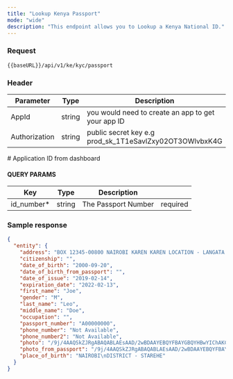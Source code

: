 ```yaml
---
title: "Lookup Kenya Passport"
mode: "wide"
description: "This endpoint allows you to Lookup a Kenya National ID."
---
```



### Request

```text [GET]
{{baseURL}}/api/v1/ke/kyc/passport
```

### Header

| Parameter | Type | Description |
| --- | --- | --- |
| AppId | string | you would need to create an app to get your app ID |
| Authorization | string | public secret key e.g prod_sk_1T1eSavlZxy02OT3OWlvbxK4G |

#<ParamField header="AppId" type="string" required>
  Application ID from dashboard
</ParamField>

#### QUERY PARAMS

| Key | Type | Description |  |
| --- | --- | --- | --- |
| id_number\* | string | The Passport Number | required |

### Sample response

```json Response
{
  "entity": {
    "address": "BOX 12345-00800 NAIROBI KAREN KAREN LOCATION - LANGATA DIVISION - KIBERA DISTRICT - STAREHE",
    "citizenship": "",
    "date_of_birth": "2000-09-20",
    "date_of_birth_from_passport": "",
    "date_of_issue": "2019-02-14",
    "expiration_date": "2022-02-13",
    "first_name": "Joe",
    "gender": "M",
    "last_name": "Leo",
    "middle_name": "Doe",
    "occupation": "",
    "passport_number": "A00000000",
    "phone_number": "Not Available",
    "phone_number2": "Not Available",
    "photo": "/9j/4AAQSkZJRgABAQABLAEsAAD/2wBDAAYEBQYFBAYGBQYHBwYIChAKCgkJChQODwwQF",
    "photo_from_passport": "/9j/4AAQSkZJRgABAQABLAEsAAD/2wBDAAYEBQYFBAYGBQYHBwYIChAKCgkJChQO",
    "place_of_birth": "NAIROBI\nDISTRICT - STAREHE"
  }
}
```
